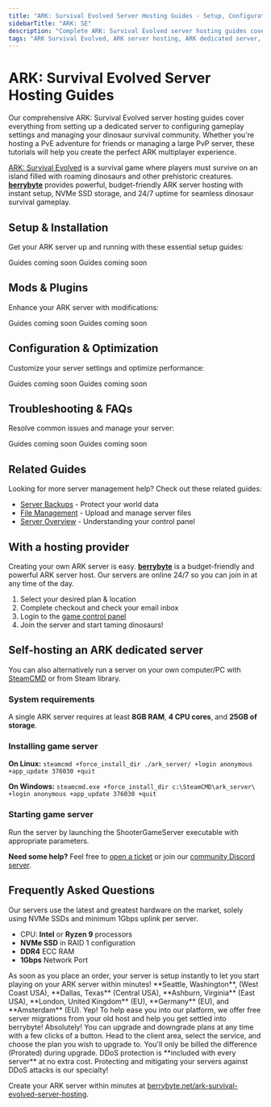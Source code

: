 ```yaml
---
title: "ARK: Survival Evolved Server Hosting Guides - Setup, Configuration & Dinosaur Management"
sidebarTitle: "ARK: SE"
description: "Complete ARK: Survival Evolved server hosting guides covering dedicated server setup, configuration settings, mod management, and troubleshooting for the dinosaur survival game."
tags: "ARK Survival Evolved, ARK server hosting, ARK dedicated server, ARK multiplayer, dinosaur survival"
---
```


# ARK: Survival Evolved Server Hosting Guides

Our comprehensive ARK: Survival Evolved server hosting guides cover everything from setting up a dedicated server to configuring gameplay settings and managing your dinosaur survival community. Whether you're hosting a PvE adventure for friends or managing a large PvP server, these tutorials will help you create the perfect ARK multiplayer experience.

[ARK: Survival Evolved](https://store.steampowered.com/app/346110/ARK_Survival_Evolved/) is a survival game where players must survive on an island filled with roaming dinosaurs and other prehistoric creatures. **[berrybyte](https://berrybyte.net/ark-server-hosting)** provides powerful, budget-friendly ARK server hosting with instant setup, NVMe SSD storage, and 24/7 uptime for seamless dinosaur survival gameplay.

## Setup & Installation

Get your ARK server up and running with these essential setup guides:

<CardGroup cols={2}>
  <Card title="Server Setup" href="#" icon="server">
    Guides coming soon
  </Card>
  <Card title="Join Your Server" href="#" icon="users">
    Guides coming soon
  </Card>
</CardGroup>

## Mods & Plugins

Enhance your ARK server with modifications:

<CardGroup cols={2}>
  <Card title="Installing Mods" href="#" icon="puzzle-piece">
    Guides coming soon
  </Card>
  <Card title="Popular Dinosaur Mods" href="#" icon="dragon">
    Guides coming soon
  </Card>
</CardGroup>

## Configuration & Optimization

Customize your server settings and optimize performance:

<CardGroup cols={2}>
  <Card title="Server Configuration" href="#" icon="settings">
    Guides coming soon
  </Card>
  <Card title="Performance Optimization" href="#" icon="gauge">
    Guides coming soon
  </Card>
</CardGroup>

## Troubleshooting & FAQs

Resolve common issues and manage your server:

<CardGroup cols={2}>
  <Card title="Admin Commands" href="#" icon="terminal">
    Guides coming soon
  </Card>
  <Card title="Common Server Issues" href="#" icon="wrench">
    Guides coming soon
  </Card>
</CardGroup>

## Related Guides

Looking for more server management help? Check out these related guides:

- [Server Backups](/panel/backups) - Protect your world data
- [File Management](/panel/importing-files) - Upload and manage server files
- [Server Overview](/panel/overview) - Understanding your control panel

## With a hosting provider
Creating your own ARK server is easy. **[berrybyte](https://berrybyte.net/ark-survival-evolved-server-hosting)** is a budget-friendly and powerful ARK server host. Our servers are online 24/7 so you can join in at any time of the day.

1. Select your desired plan & location
2. Complete checkout and check your email inbox
3. Login to the [game control panel](https://game.berrybyte.net)
4. Join the server and start taming dinosaurs!

## Self-hosting an ARK dedicated server

You can also alternatively run a server on your own computer/PC with [SteamCMD](https://developer.valvesoftware.com/wiki/SteamCMD) or from Steam library.

### System requirements

A single ARK server requires at least **8GB RAM**, **4 CPU cores**, and **25GB of storage**.

### Installing game server

**On Linux:**
`steamcmd +force_install_dir ./ark_server/ +login anonymous +app_update 376030 +quit`

**On Windows:**
`steamcmd.exe +force_install_dir c:\SteamCMD\ark_server\ +login anonymous +app_update 376030 +quit`

### Starting game server

Run the server by launching the ShooterGameServer executable with appropriate parameters.

**Need some help?** Feel free to [open a ticket](https://berrybyte.net/support) or join our [community Discord server](https://berrybyte.net/discord).

## Frequently Asked Questions

<AccordionGroup>

<Accordion title="What are the specs on the servers?">
Our servers use the latest and greatest hardware on the market, solely using NVMe SSDs and minimum 1Gbps uplink per server.

- CPU: **Intel** or **Ryzen 9** processors
- **NVMe SSD** in RAID 1 configuration
- **DDR4** ECC RAM
- **1Gbps** Network Port
</Accordion>

<Accordion title="How long does setup take?">
As soon as you place an order, your server is setup instantly to let you start playing on your ARK server within minutes!
</Accordion>

<Accordion title="What locations are the servers in?">
**Seattle, Washington**, (West Coast USA), **Dallas, Texas** (Central USA), **Ashburn, Virginia** (East USA), **London, United Kingdom** (EU), **Germany** (EU), and **Amsterdam** (EU).
</Accordion>

<Accordion title="Can I migrate my existing server to berrybyte?">
Yep! To help ease you into our platform, we offer free server migrations from your old host and help you get settled into berrybyte!
</Accordion>

<Accordion title="Can I upgrade/downgrade my server later on?">
Absolutely! You can upgrade and downgrade plans at any time with a few clicks of a button. Head to the client area, select the service, and choose the plan you wish to upgrade to. You'll only be billed the difference (Prorated) during upgrade.
</Accordion>

<Accordion title="Are the servers DDoS protected?">
DDoS protection is **included with every server** at no extra cost. Protecting and mitigating your servers against DDoS attacks is our specialty!
</Accordion>

</AccordionGroup>

Create your ARK server within minutes at [berrybyte.net/ark-survival-evolved-server-hosting](https://berrybyte.net/ark-survival-evolved-server-hosting).